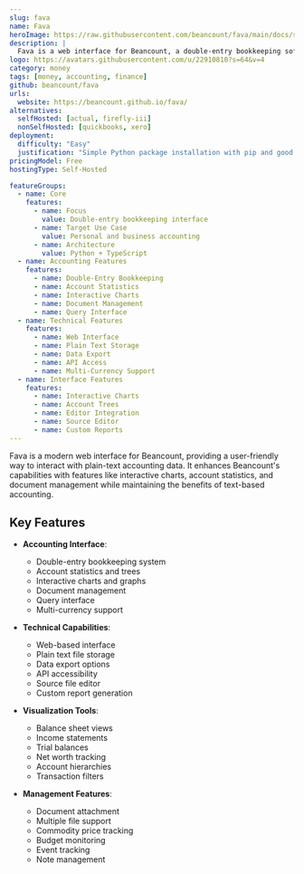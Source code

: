 ```yaml
---
slug: fava
name: Fava
heroImage: https://raw.githubusercontent.com/beancount/fava/main/docs/static/screenshot.png
description: |
  Fava is a web interface for Beancount, a double-entry bookkeeping software, offering a modern UI with features like interactive charts, account statistics, and document management.
logo: https://avatars.githubusercontent.com/u/22910810?s=64&v=4
category: money
tags: [money, accounting, finance]
github: beancount/fava
urls:
  website: https://beancount.github.io/fava/
alternatives:
  selfHosted: [actual, firefly-iii]
  nonSelfHosted: [quickbooks, xero]
deployment:
  difficulty: "Easy"
  justification: "Simple Python package installation with pip and good documentation."
pricingModel: Free
hostingType: Self-Hosted

featureGroups:
  - name: Core
    features:
      - name: Focus
        value: Double-entry bookkeeping interface
      - name: Target Use Case
        value: Personal and business accounting
      - name: Architecture
        value: Python + TypeScript
  - name: Accounting Features
    features:
      - name: Double-Entry Bookkeeping
      - name: Account Statistics
      - name: Interactive Charts
      - name: Document Management
      - name: Query Interface
  - name: Technical Features
    features:
      - name: Web Interface
      - name: Plain Text Storage
      - name: Data Export
      - name: API Access
      - name: Multi-Currency Support
  - name: Interface Features
    features:
      - name: Interactive Charts
      - name: Account Trees
      - name: Editor Integration
      - name: Source Editor
      - name: Custom Reports
---
```


Fava is a modern web interface for Beancount, providing a user-friendly way to interact with plain-text accounting data. It enhances Beancount's capabilities with features like interactive charts, account statistics, and document management while maintaining the benefits of text-based accounting.

## Key Features

- **Accounting Interface**:

  - Double-entry bookkeeping system
  - Account statistics and trees
  - Interactive charts and graphs
  - Document management
  - Query interface
  - Multi-currency support

- **Technical Capabilities**:

  - Web-based interface
  - Plain text file storage
  - Data export options
  - API accessibility
  - Source file editor
  - Custom report generation

- **Visualization Tools**:

  - Balance sheet views
  - Income statements
  - Trial balances
  - Net worth tracking
  - Account hierarchies
  - Transaction filters

- **Management Features**:
  - Document attachment
  - Multiple file support
  - Commodity price tracking
  - Budget monitoring
  - Event tracking
  - Note management
